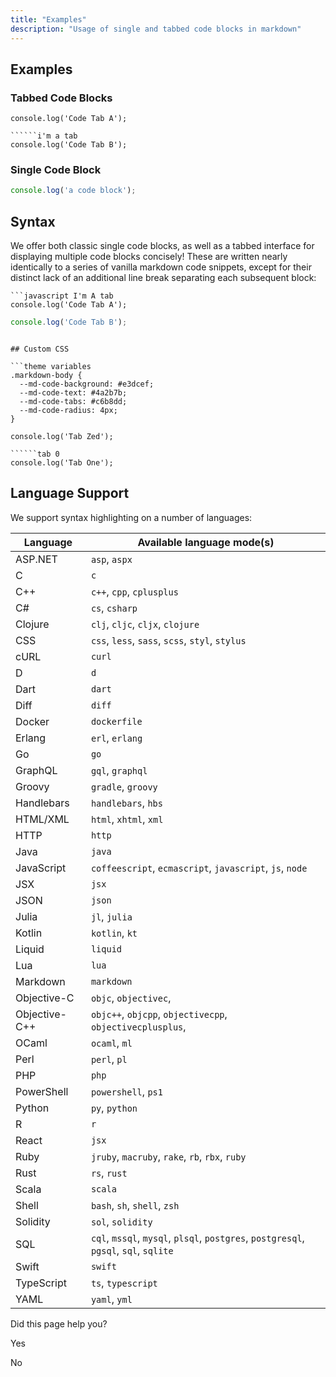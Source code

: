 ```yaml
---
title: "Examples"
description: "Usage of single and tabbed code blocks in markdown"
---
```

## Examples

### Tabbed Code Blocks

```i'm a tab
console.log('Code Tab A');

``````i'm a tab
console.log('Code Tab B');

```

### Single Code Block

```javascript
console.log('a code block');

```

## Syntax

We offer both classic single code blocks, as well as a tabbed interface for displaying multiple code blocks concisely! These are written nearly identically to a series of vanilla markdown code snippets, except for their distinct lack of an additional line break separating each subsequent block:

```
```javascript I'm A tab
console.log('Code Tab A');
```
```javascript I'm tab B
console.log('Code Tab B');
```

```

## Custom CSS

```theme variables
.markdown-body {
  --md-code-background: #e3dcef;
  --md-code-text: #4a2b7b;
  --md-code-tabs: #c6b8dd;
  --md-code-radius: 4px;
}

```

```tab 0
console.log('Tab Zed');

``````tab 0
console.log('Tab One');

```

## Language Support

We support syntax highlighting on a number of languages:

| Language | Available language mode(s) |
| --- | --- |
| ASP.NET | `asp`, `aspx` |
| C   | `c` |
| C++ | `c++`, `cpp`, `cplusplus` |
| C#  | `cs`, `csharp` |
| Clojure | `clj`, `cljc`, `cljx`, `clojure` |
| CSS | `css`, `less`, `sass`, `scss`, `styl`, `stylus` |
| cURL | `curl` |
| D   | `d` |
| Dart | `dart` |
| Diff | `diff` |
| Docker | `dockerfile` |
| Erlang | `erl`, `erlang` |
| Go  | `go` |
| GraphQL | `gql`, `graphql` |
| Groovy | `gradle`, `groovy` |
| Handlebars | `handlebars`, `hbs` |
| HTML/XML | `html`, `xhtml`, `xml` |
| HTTP | `http` |
| Java | `java` |
| JavaScript | `coffeescript`, `ecmascript`, `javascript`, `js`, `node` |
| JSX | `jsx` |
| JSON | `json` |
| Julia | `jl`, `julia` |
| Kotlin | `kotlin`, `kt` |
| Liquid | `liquid` |
| Lua | `lua` |
| Markdown | `markdown` |
| Objective-C | `objc`, `objectivec`, |
| Objective-C++ | `objc++`, `objcpp`, `objectivecpp`, `objectivecplusplus`, |
| OCaml | `ocaml`, `ml` |
| Perl | `perl`, `pl` |
| PHP | `php` |
| PowerShell | `powershell`, `ps1` |
| Python | `py`, `python` |
| R   | `r` |
| React | `jsx` |
| Ruby | `jruby`, `macruby`, `rake`, `rb`, `rbx`, `ruby` |
| Rust | `rs`, `rust` |
| Scala | `scala` |
| Shell | `bash`, `sh`, `shell`, `zsh` |
| Solidity | `sol`, `solidity` |
| SQL | `cql`, `mssql`, `mysql`, `plsql`, `postgres`, `postgresql`, `pgsql`, `sql`, `sqlite` |
| Swift | `swift` |
| TypeScript | `ts`, `typescript` |
| YAML | `yaml`, `yml` |

Did this page help you?

Yes

No